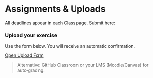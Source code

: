 
# Assignments & Uploads {-}

All deadlines appear in each Class page. Submit here:

<div class="download-card">
  <h3>Upload your exercise</h3>
  <p>Use the form below. You will receive an automatic confirmation.</p>
  <p><a class="btn btn-primary" href="https://forms.gle/YOUR_GOOGLE_FORM_ID" target="_blank">Open Upload Form</a></p>
</div>

> Alternative: GitHub Classroom or your LMS (Moodle/Canvas) for auto‑grading.
